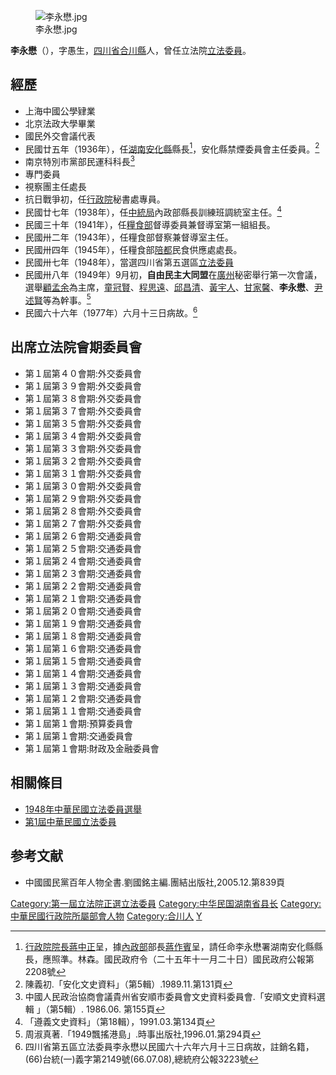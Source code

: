 [[File:李永懋.jpg|thumb]]

'''李永懋'''（{{bd|1903年||1977年|6月13日|catIdx=李}}），字愚生，[[四川省|四川省]][[合川縣|合川縣]]人，曾任立法院[[第1屆中華民國立法委員|立法委員]]。

== 經歷 ==
*上海中國公學肄業
*北京法政大學畢業
*國民外交會議代表
*民國廿五年（1936年），任[[湖南|湖南]][[安化縣|安化縣]]縣長<ref>[[行政院院長|行政院院長]][[蔣中正|蔣中正]]呈，據[[中華民國內政部|內政部]]部長[[蔣作賓|蔣作賓]]呈，請任命李永懋署湖南安化縣縣長，應照準。林森。國民政府令（二十五年十一月二十日）國民政府公報第2208號</ref>，安化縣禁煙委員會主任委員。<ref>陳義初.「安化文史資料」（第5輯）.1989.11.第131頁</ref>
*南京特別市黨部民運科科長<ref>中國人民政治協商會議貴州省安順市委員會文史資料委員會.「安順文史資料選輯 」（第5輯）. 1986.06. 第155頁</ref>
*專門委員
*視察團主任處長
*抗日戰爭初，任[[行政院|行政院]]秘書處專員。
*民國廿七年（1938年），任[[中統局|中統局]]內政部縣長訓練班調統室主任。<ref>「遵義文史資料」（第18輯），1991.03.第134頁</ref>
*民國三十年（1941年），任[[糧食部_(國民政府)|糧食部]]督導委員兼督導室第一組組長。
*民國卅二年（1943年），任糧食部督察兼督導室主任。
*民國卅四年（1945年），任糧食部[[重慶|陪都]]民食供應處處長。
*民國卅七年（1948年），當選四川省第五選區[[第1屆中華民國立法委員|立法委員]]
*民國卅八年（1949年）9月初，'''自由民主大同盟'''在[[廣州|廣州]]秘密舉行第一次會議，選舉[[顧孟余|顧孟余]]為主席，[[童冠賢|童冠賢]]、[[程思遠|程思遠]]、[[邱昌清|邱昌清]]、[[黃宇人|黃宇人]]、[[甘家馨|甘家馨]]、'''李永懋'''、[[尹述賢|尹述賢]]等為幹事。<ref>周淑真著.「1949飄搖港島」.時事出版社,1996.01.第294頁</ref>  
*民國六十六年（1977年）六月十三日病故。<ref>四川省第五區立法委員李永懋以民國六十六年六月十三日病故，註銷名籍，(66)台統(一)義字第2149號(66.07.08),總統府公報3223號</ref>

== 出席立法院會期委員會 ==
*第１屆第４０會期:外交委員會
*第１屆第３９會期:外交委員會
*第１屆第３８會期:外交委員會
*第１屆第３７會期:外交委員會
*第１屆第３５會期:外交委員會
*第１屆第３４會期:外交委員會
*第１屆第３３會期:外交委員會
*第１屆第３２會期:外交委員會
*第１屆第３１會期:外交委員會
*第１屆第３０會期:外交委員會
*第１屆第２９會期:外交委員會
*第１屆第２８會期:外交委員會
*第１屆第２７會期:外交委員會
*第１屆第２６會期:交通委員會
*第１屆第２５會期:交通委員會
*第１屆第２４會期:交通委員會
*第１屆第２３會期:交通委員會
*第１屆第２２會期:交通委員會
*第１屆第２１會期:交通委員會
*第１屆第２０會期:交通委員會
*第１屆第１９會期:交通委員會
*第１屆第１８會期:交通委員會
*第１屆第１６會期:交通委員會
*第１屆第１５會期:交通委員會
*第１屆第１４會期:交通委員會
*第１屆第１３會期:交通委員會
*第１屆第１２會期:交通委員會
*第１屆第１１會期:交通委員會
*第１屆第１會期:預算委員會
*第１屆第１會期:交通委員會
*第１屆第１會期:財政及金融委員會

== 相關條目 ==
*[[1948年中華民國立法委員選舉|1948年中華民國立法委員選舉]]
*[[第1屆中華民國立法委員|第1屆中華民國立法委員]]

== 参考文献 ==
*中國國民黨百年人物全書.劉國銘主編.團結出版社,2005.12.第839頁
<div class="references-small">
<references />
</div>

{{第1屆中華民國立法委員四川省名單}}
{{DEFAULTSORT:L}}
[[Category:第一屆立法院正選立法委員|Category:第一屆立法院正選立法委員]]
[[Category:中华民国湖南省县长|Category:中华民国湖南省县长]]
[[Category:中華民國行政院所屬部會人物|Category:中華民國行政院所屬部會人物]]
[[Category:合川人|Category:合川人]]
[[Category:李姓|Y]]